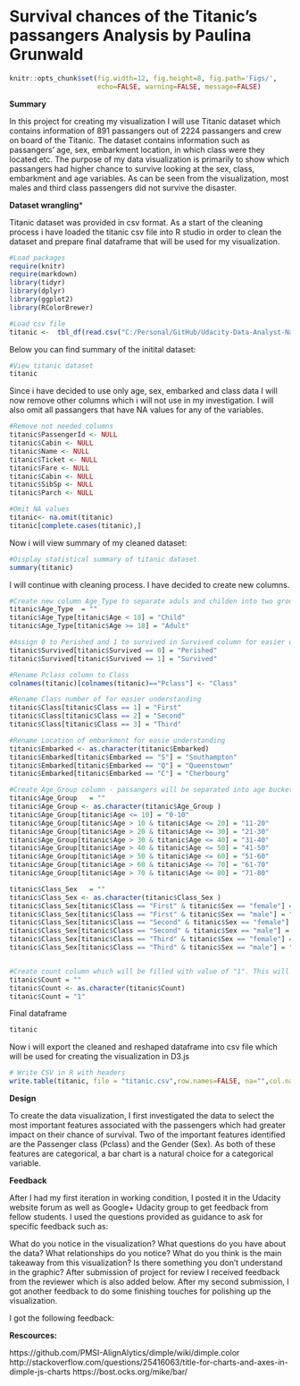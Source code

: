 Survival chances of the Titanic's passangers Analysis by Paulina Grunwald
============================================================================

```r

knitr::opts_chunk$set(fig.width=12, fig.height=8, fig.path='Figs/',
                      echo=FALSE, warning=FALSE, message=FALSE)
```


**Summary** 

In this project for creating my visualization I will use Titanic dataset which contains information of 891 passangers out of 2224 passangers and crew on board of the Titanic. The dataset contains information such as passangers' age, sex, embarkment location, in which class were they located etc. The purpose of my data visualization is primarily to show which passangers had higher chance to survive looking at the sex, class, embarkment and age variables. As can be seen from the visualization, most males and third class passengers did not survive the disaster.

**Dataset wrangling***

Titanic dataset was provided in csv format. As a start of the cleaning process i have loaded the titanic csv file into R studio in order to clean the dataset and prepare final dataframe that will be used for my visualization.

```r
#Load packages
require(knitr)
require(markdown)
library(tidyr)
library(dplyr)
library(ggplot2)
library(RColorBrewer)

#Load csv file
titanic <-  tbl_df(read.csv("C:/Personal/GitHub/Udacity-Data-Analyst-Nanodegree/Project 6 - Make Effective Data Visualization/Final project/train.csv"))
```

Below you can find summary of the initital dataset:

```r
#View titanic dataset
titanic
```


Since i have decided to use only age, sex, embarked and class data I will now remove other columns which i will not use in my investigation. I will also omit all passangers that have NA values for any of the variables. 

```r
#Remove not needed columns
titanic$PassengerId <- NULL
titanic$Cabin <- NULL
titanic$Name <- NULL
titanic$Ticket <- NULL
titanic$Fare <- NULL
titanic$Cabin <- NULL
titanic$SibSp <- NULL
titanic$Parch <- NULL

#Omit NA values
titanic<- na.omit(titanic)
titanic[complete.cases(titanic),]
```

Now i will view summary of my cleaned dataset:

```r
#Display statistical summary of titanic dataset
summary(titanic)
```

I will continue with cleaning process. I have decided to create new columns.
```r

#Create new column Age_Type to separate aduls and childen into two groups
titanic$Age_Type  = ""
titanic$Age_Type[titanic$Age < 18] = "Child"
titanic$Age_Type[titanic$Age >= 18] = "Adult"

#Assign 0 to Perished and 1 to survived in Survived column for easier understanding
titanic$Survived[titanic$Survived == 0] = "Perished"
titanic$Survived[titanic$Survived == 1] = "Survived"

#Rename Pclass column to Class
colnames(titanic)[colnames(titanic)=="Pclass"] <- "Class"

#Rename Class number of for easier understanding
titanic$Class[titanic$Class == 1] = "First"
titanic$Class[titanic$Class == 2] = "Second"
titanic$Class[titanic$Class == 3] = "Third"

#Rename Location of embarkment for easie understanding
titanic$Embarked <- as.character(titanic$Embarked)
titanic$Embarked[titanic$Embarked == "S"] = "Southampton"
titanic$Embarked[titanic$Embarked == "Q"] = "Queenstown"
titanic$Embarked[titanic$Embarked == "C"] = "Cherbourg"

#Create Age_Group column - passangers will be separated into age buckets
titanic$Age_Group   = ""
titanic$Age_Group <- as.character(titanic$Age_Group )
titanic$Age_Group[titanic$Age <= 10] = "0-10"
titanic$Age_Group[titanic$Age > 10 & titanic$Age <= 20] = "11-20"
titanic$Age_Group[titanic$Age > 20 & titanic$Age <= 30] = "21-30"
titanic$Age_Group[titanic$Age > 30 & titanic$Age <= 40] = "31-40"
titanic$Age_Group[titanic$Age > 40 & titanic$Age <= 50] = "41-50"
titanic$Age_Group[titanic$Age > 50 & titanic$Age <= 60] = "51-60"
titanic$Age_Group[titanic$Age > 60 & titanic$Age <= 70] = "61-70"
titanic$Age_Group[titanic$Age > 70 & titanic$Age <= 80] = "71-80"

titanic$Class_Sex   = ""
titanic$Class_Sex <- as.character(titanic$Class_Sex )
titanic$Class_Sex[titanic$Class == "First" & titanic$Sex == "female"] = "1st Class Female"
titanic$Class_Sex[titanic$Class == "First" & titanic$Sex == "male"] = "1st Class Male"
titanic$Class_Sex[titanic$Class == "Second" & titanic$Sex == "female"] = "2nd Class Female"
titanic$Class_Sex[titanic$Class == "Second" & titanic$Sex == "male"] = "2nd Class Male"
titanic$Class_Sex[titanic$Class == "Third" & titanic$Sex == "female"] = "3rd Class Female"
titanic$Class_Sex[titanic$Class == "Third" & titanic$Sex == "male"] = "3rd Class Male"


#Create count column which will be filled with value of "1". This will help while creating barplot count in my d3.js visualization
titanic$Count = ""
titanic$Count <- as.character(titanic$Count)
titanic$Count = "1"

```

Final dataframe
```r
titanic
```

Now i will export the cleaned and reshaped dataframe into csv file which will be used for creating the visualization in D3.js
```r
# Write CSV in R with headers
write.table(titanic, file = "titanic.csv",row.names=FALSE, na="",col.names=TRUE, sep=",")
```


**Design**

To create the data visualization, I first investigated the data to select the most important features associated with the passengers which had greater impact on their chance of survival. Two of the important features identified are the Passenger class (Pclass) and the Gender (Sex). As both of these features are categorical, a bar chart is a natural choice for a categorical variable.

**Feedback**

After I had my first iteration in working condition, I posted it in the Udacity website forum as well as Google+ Udacity group to get feedback from fellow students. I used the questions provided as guidance to ask for specific feedback such as:

What do you notice in the visualization?
What questions do you have about the data?
What relationships do you notice?
What do you think is the main takeaway from this visualization?
Is there something you don't understand in the graphic?
After submission of project for review I received feedback from the reviewer which is also added below. After my second submission, I got another feedback to do some finishing touches for polishing up the visualization.

I got the following feedback:






**Rescources:**

https://github.com/PMSI-AlignAlytics/dimple/wiki/dimple.color
http://stackoverflow.com/questions/25416063/title-for-charts-and-axes-in-dimple-js-charts
https://bost.ocks.org/mike/bar/